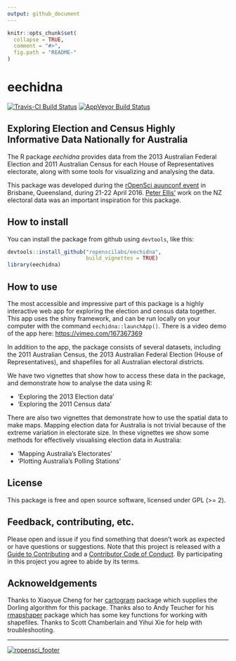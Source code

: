 ```yaml
---
output: github_document
---
```


<!-- README.md is generated from README.Rmd. Please edit that file -->

```r
knitr::opts_chunk$set(
  collapse = TRUE,
  comment = "#>",
  fig.path = "README-"
)
```


# eechidna
[![Travis-CI Build Status](https://travis-ci.org/ropenscilabs/eechidna.svg?branch=master)](https://travis-ci.org/ropenscilabs/eechidna) [![AppVeyor Build Status](https://ci.appveyor.com/api/projects/status/github/ropenscilabs/eechidna?branch=master&svg=true)](https://ci.appveyor.com/project/ropenscilabs/eechidna)

## Exploring Election and Census Highly Informative Data Nationally for Australia

The R package *eechidna* provides data from the 2013 Australian Federal Election and 2011 Australian Census for each House of Representatives electorate, along with some tools for visualizing and analysing the data. 

This package was developed during the [rOpenSci auunconf event](http://auunconf.ropensci.org/) in Brisbane, Queensland, during 21-22 April 2016. [Peter Ellis'](https://github.com/ellisp/) work on the NZ electoral data was an important inspiration for this package.

## How to install

You can install the package from github using `devtools`, like this:

```r
devtools::install_github("ropenscilabs/eechidna", 
                         build_vignettes = TRUE)
library(eechidna)
```

## How to use

The most accessible and impressive part of this package is a highly interactive web app for exploring the election and census data together. This app uses the shiny framework, and can be run locally on your computer with the command `eechidna::launchApp()`. There is a video demo of the app here: <https://vimeo.com/167367369>

In addition to the app, the package consists of several datasets, including the 2011 Australian Census, the 2013 Australian Federal Election (House of Representatives), and shapefiles for all Australian electoral districts. 

We have two vignettes that show how to access these data in the package, and demonstrate how to analyse the data using R:  

- 'Exploring the 2013 Election data'     
- 'Exploring the 2011 Census data'   

There are also two vignettes that demonstrate how to use the spatial data to make maps. Mapping election data for Australia is not trivial because of the extreme variation in electorate size. In these vignettes we show some methods for effectively visualising election data in Australia:

- 'Mapping Australia's Electorates'     
- 'Plotting Australia's Polling Stations'      

## License

This package is free and open source software, licensed under GPL (>= 2).

## Feedback, contributing, etc.

Please open and issue if you find something that doesn't work as expected or have questions or suggestions. Note that this project is released with a [Guide to Contributing](CONTRIBUTING.md) and a [Contributor Code of Conduct](CONDUCT.md). By participating in this project you agree to abide by its terms.

## Acknoweldgements 

Thanks to Xiaoyue Cheng for her [cartogram](https://github.com/chxy/cartogram) package which supplies the Dorling algorithm for this package. Thanks also to Andy Teucher for his [rmapshaper](https://github.com/ateucher/rmapshaper) package which has some key functions for working with shapefiles. Thanks to Scott Chamberlain and Yihui Xie for help with troubleshooting. 

---
[![ropensci_footer](http://ropensci.org/public_images/github_footer.png)](http://ropensci.org)
